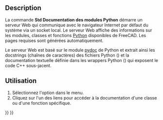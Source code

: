 <languages/>

{{Docnav/fr
|[[Std_FreeCADPowerUserHub/fr|Documentation pour programmer en Python]]
|[[Std_FreeCADForum/fr|Forum de FreeCAD]]
|[[Std_Help_Menu/fr|Menu Aide]]
|IconL=Std_FreeCADPowerUserHub.svg
|IconR=Std_FreeCADForum.svg
|IconC=Freecad.svg
}}

{{GuiCommand/fr
|Name=Std PythonHelp
|Name/fr=Std Documentation automatique des modules Python 
|MenuLocation=Aide → Documentation automatique des modules Python
|Workbenches=Tous
|SeeAlso=[[Std_FreeCADPowerUserHub/fr|Std Documentation pour programmer en Python]]
}}

==Description==

La commande '''Std Documentation des modules Python''' démarre un serveur Web qui communique avec le navigateur Internet par défaut du système via un socket local. Le serveur Web affiche des informations sur les modules, classes et fonctions [[Python/fr|Python]] disponibles de FreeCAD. Les pages requises sont générées automatiquement.

Le serveur Web est basé sur le module [https://docs.python.org/3.8/library/pydoc.html#module-pydoc pydoc] de Python et extrait ainsi les docstrings (chaînes de caractères) des fichiers Python ({{FileName|*.py}}) et la documentation textuelle définie dans les wrappers Python ({{FileName|*.xml}}) qui exposent le code C++ sous-jacent.

<span id="Usage"></span>
==Utilisation==

# Sélectionnez l'option {{MenuCommand|Aide → [[Image:Std_PythonHelp.svg|16px]] Documentation automatique des modules python}} dans le menu.
# Cliquez sur l'un des liens pour accéder à la documentation d'une classe ou d'une fonction spécifique.


{{Docnav/fr
|[[Std_FreeCADPowerUserHub/fr|Documentation pour programmer en Python]]
|[[Std_FreeCADForum/fr|Forum de FreeCAD]]
|[[Std_Help_Menu/fr|Menu Aide]]
|IconL=Std_FreeCADPowerUserHub.svg
|IconR=Std_FreeCADForum.svg
|IconC=Freecad.svg
}}

{{Std_Base_navi{{#translation:}}}}
{{Userdocnavi{{#translation:}}}}